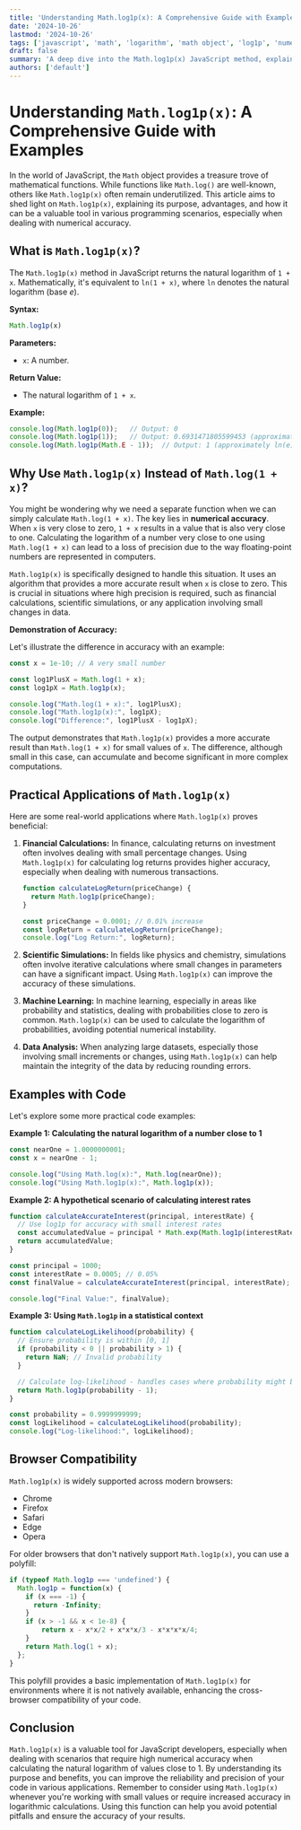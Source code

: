 ```yaml
---
title: 'Understanding Math.log1p(x): A Comprehensive Guide with Examples'
date: '2024-10-26'
lastmod: '2024-10-26'
tags: ['javascript', 'math', 'logarithm', 'math object', 'log1p', 'numerical analysis']
draft: false
summary: 'A deep dive into the Math.log1p(x) JavaScript method, explaining its purpose, benefits, usage, and real-world applications. Learn how to calculate natural logarithms with improved accuracy for values close to zero.'
authors: ['default']
---
```


# Understanding `Math.log1p(x)`: A Comprehensive Guide with Examples

In the world of JavaScript, the `Math` object provides a treasure trove of mathematical functions. While functions like `Math.log()` are well-known, others like `Math.log1p(x)` often remain underutilized. This article aims to shed light on `Math.log1p(x)`, explaining its purpose, advantages, and how it can be a valuable tool in various programming scenarios, especially when dealing with numerical accuracy.

## What is `Math.log1p(x)`?

The `Math.log1p(x)` method in JavaScript returns the natural logarithm of `1 + x`. Mathematically, it's equivalent to `ln(1 + x)`, where `ln` denotes the natural logarithm (base *e*).

**Syntax:**

```javascript
Math.log1p(x)
```

**Parameters:**

*   `x`: A number.

**Return Value:**

*   The natural logarithm of `1 + x`.

**Example:**

```javascript
console.log(Math.log1p(0));   // Output: 0
console.log(Math.log1p(1));   // Output: 0.6931471805599453 (approximately ln(2))
console.log(Math.log1p(Math.E - 1));  // Output: 1 (approximately ln(e))
```

## Why Use `Math.log1p(x)` Instead of `Math.log(1 + x)`?

You might be wondering why we need a separate function when we can simply calculate `Math.log(1 + x)`. The key lies in **numerical accuracy**.  When `x` is very close to zero, `1 + x` results in a value that is also very close to one. Calculating the logarithm of a number very close to one using `Math.log(1 + x)` can lead to a loss of precision due to the way floating-point numbers are represented in computers.

`Math.log1p(x)` is specifically designed to handle this situation. It uses an algorithm that provides a more accurate result when `x` is close to zero. This is crucial in situations where high precision is required, such as financial calculations, scientific simulations, or any application involving small changes in data.

**Demonstration of Accuracy:**

Let's illustrate the difference in accuracy with an example:

```javascript
const x = 1e-10; // A very small number

const log1PlusX = Math.log(1 + x);
const log1pX = Math.log1p(x);

console.log("Math.log(1 + x):", log1PlusX);
console.log("Math.log1p(x):", log1pX);
console.log("Difference:", log1PlusX - log1pX);
```

The output demonstrates that `Math.log1p(x)` provides a more accurate result than `Math.log(1 + x)` for small values of `x`.  The difference, although small in this case, can accumulate and become significant in more complex computations.

## Practical Applications of `Math.log1p(x)`

Here are some real-world applications where `Math.log1p(x)` proves beneficial:

1.  **Financial Calculations:** In finance, calculating returns on investment often involves dealing with small percentage changes. Using `Math.log1p(x)` for calculating log returns provides higher accuracy, especially when dealing with numerous transactions.

    ```javascript
    function calculateLogReturn(priceChange) {
      return Math.log1p(priceChange);
    }

    const priceChange = 0.0001; // 0.01% increase
    const logReturn = calculateLogReturn(priceChange);
    console.log("Log Return:", logReturn);
    ```

2.  **Scientific Simulations:**  In fields like physics and chemistry, simulations often involve iterative calculations where small changes in parameters can have a significant impact. Using `Math.log1p(x)` can improve the accuracy of these simulations.

3.  **Machine Learning:**  In machine learning, especially in areas like probability and statistics, dealing with probabilities close to zero is common. `Math.log1p(x)` can be used to calculate the logarithm of probabilities, avoiding potential numerical instability.

4.  **Data Analysis:**  When analyzing large datasets, especially those involving small increments or changes, using `Math.log1p(x)` can help maintain the integrity of the data by reducing rounding errors.

## Examples with Code

Let's explore some more practical code examples:

**Example 1: Calculating the natural logarithm of a number close to 1**

```javascript
const nearOne = 1.0000000001;
const x = nearOne - 1;

console.log("Using Math.log(x):", Math.log(nearOne));
console.log("Using Math.log1p(x):", Math.log1p(x));
```

**Example 2:  A hypothetical scenario of calculating interest rates**

```javascript
function calculateAccurateInterest(principal, interestRate) {
  // Use log1p for accuracy with small interest rates
  const accumulatedValue = principal * Math.exp(Math.log1p(interestRate));
  return accumulatedValue;
}

const principal = 1000;
const interestRate = 0.0005; // 0.05%
const finalValue = calculateAccurateInterest(principal, interestRate);

console.log("Final Value:", finalValue);
```

**Example 3:  Using `Math.log1p` in a statistical context**

```javascript
function calculateLogLikelihood(probability) {
  // Ensure probability is within [0, 1]
  if (probability < 0 || probability > 1) {
    return NaN; // Invalid probability
  }

  // Calculate log-likelihood - handles cases where probability might be close to 1 (resulting in prob - 1 being close to 0)
  return Math.log1p(probability - 1);
}

const probability = 0.9999999999;
const logLikelihood = calculateLogLikelihood(probability);
console.log("Log-likelihood:", logLikelihood);
```

## Browser Compatibility

`Math.log1p(x)` is widely supported across modern browsers:

*   Chrome
*   Firefox
*   Safari
*   Edge
*   Opera

For older browsers that don't natively support `Math.log1p(x)`, you can use a polyfill:

```javascript
if (typeof Math.log1p === 'undefined') {
  Math.log1p = function(x) {
    if (x === -1) {
      return -Infinity;
    }
    if (x > -1 && x < 1e-8) {
        return x - x*x/2 + x*x*x/3 - x*x*x*x/4;
    }
    return Math.log(1 + x);
  };
}
```

This polyfill provides a basic implementation of `Math.log1p(x)` for environments where it is not natively available, enhancing the cross-browser compatibility of your code.

## Conclusion

`Math.log1p(x)` is a valuable tool for JavaScript developers, especially when dealing with scenarios that require high numerical accuracy when calculating the natural logarithm of values close to 1. By understanding its purpose and benefits, you can improve the reliability and precision of your code in various applications. Remember to consider using `Math.log1p(x)` whenever you're working with small values or require increased accuracy in logarithmic calculations. Using this function can help you avoid potential pitfalls and ensure the accuracy of your results.